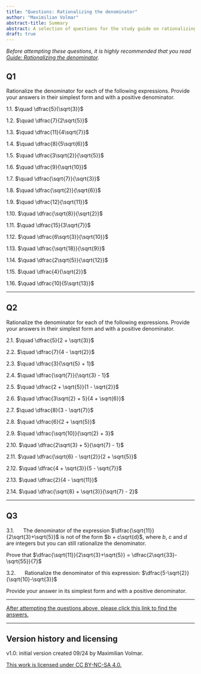 ```yaml
---
title: "Questions: Rationalizing the denominator"
author: "Maximilian Volmar"
abstract-title: Summary
abstract: A selection of questions for the study guide on rationalizing the denominator.
draft: true
---
```


*Before attempting these questions, it is highly recommended that you read [Guide: Rationalizing the denominator](../studyguides/rationalizingthedenominator.qmd).*


## Q1 {-}

Rationalize the denominator for each of the following expressions. Provide your answers in their simplest form and with a positive denominator.

1.1. $\quad \dfrac{5}{\sqrt{3}}$

1.2. $\quad \dfrac{7}{2\sqrt{5}}$

1.3. $\quad \dfrac{11}{4\sqrt{7}}$

1.4. $\quad \dfrac{8}{5\sqrt{6}}$

1.5. $\quad \dfrac{3\sqrt{2}}{\sqrt{5}}$

1.6. $\quad \dfrac{9}{\sqrt{10}}$

1.7. $\quad \dfrac{\sqrt{7}}{\sqrt{3}}$

1.8. $\quad \dfrac{\sqrt{2}}{\sqrt{6}}$

1.9. $\quad \dfrac{12}{\sqrt{11}}$

1.10. $\quad \dfrac{\sqrt{8}}{\sqrt{2}}$

1.11. $\quad \dfrac{15}{3\sqrt{7}}$

1.12. $\quad \dfrac{6\sqrt{3}}{\sqrt{10}}$

1.13. $\quad \dfrac{\sqrt{18}}{\sqrt{9}}$

1.14. $\quad \dfrac{2\sqrt{5}}{\sqrt{12}}$

1.15. $\quad \dfrac{4}{\sqrt{2}}$

1.16. $\quad \dfrac{10}{5\sqrt{13}}$

---

## Q2 {-}

Rationalize the denominator for each of the following expressions. Provide your answers in their simplest form and with a positive denominator.

2.1. $\quad \dfrac{5}{2 + \sqrt{3}}$

2.2. $\quad \dfrac{7}{4 - \sqrt{2}}$

2.3. $\quad \dfrac{3}{\sqrt{5} + 1}$

2.4. $\quad \dfrac{\sqrt{7}}{\sqrt{3} - 1}$

2.5. $\quad \dfrac{2 + \sqrt{5}}{1 - \sqrt{2}}$

2.6. $\quad \dfrac{3\sqrt{2} + 5}{4 + \sqrt{6}}$

2.7. $\quad \dfrac{8}{3 - \sqrt{7}}$

2.8. $\quad \dfrac{6}{2 + \sqrt{5}}$

2.9. $\quad \dfrac{\sqrt{10}}{\sqrt{2} + 3}$

2.10. $\quad \dfrac{2\sqrt{3} + 5}{\sqrt{7} - 1}$

2.11. $\quad \dfrac{\sqrt{6} - \sqrt{2}}{2 + \sqrt{5}}$

2.12. $\quad \dfrac{4 + \sqrt{3}}{5 - \sqrt{7}}$

2.13. $\quad \dfrac{2}{4 - \sqrt{11}}$

2.14. $\quad \dfrac{\sqrt{8} + \sqrt{3}}{\sqrt{7} - 2}$

---

## Q3{-}

3.1. $\quad$ The denominator of the expression $\dfrac{\sqrt{11}}{2\sqrt{3}+\sqrt{5}}$ is not of the form $b + c\sqrt{d}$, where $b$, $c$ and $d$ are integers but you can still rationalize the denominator.

Prove that $\dfrac{\sqrt{11}}{2\sqrt{3}+\sqrt{5}} = \dfrac{2\sqrt{33}-\sqrt{55}}{7}$

3.2. $\quad$ Rationalize the denominator of this expression:
$\dfrac{5-\sqrt{2}}{\sqrt{10}-\sqrt{3}}$

Provide your answer in its simplest form and with a positive denominator.



---

[After attempting the questions above, please click this link to find the answers.](../answers/as-rationalizingthedenominator.qmd)

---

## Version history and licensing {-}

v1.0: initial version created 09/24 by Maximilian Volmar.

[This work is licensed under CC BY-NC-SA 4.0.](https://creativecommons.org/licenses/by-nc-sa/4.0/?ref=chooser-v1)
